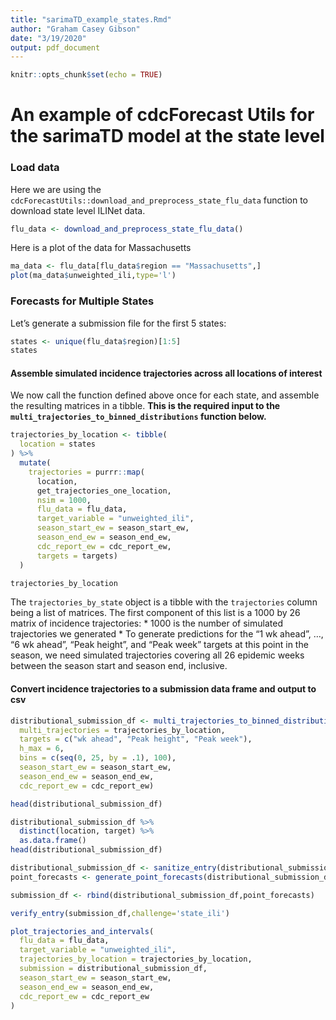 ```yaml
---
title: "sarimaTD_example_states.Rmd"
author: "Graham Casey Gibson"
date: "3/19/2020"
output: pdf_document
---
```


```r
knitr::opts_chunk$set(echo = TRUE)
```
# An example of cdcForecast Utils for the sarimaTD model at the state level

### Load data

Here we are using the `cdcForecastUtils::download_and_preprocess_state_flu_data` function to download state level ILINet data.

```r
flu_data <- download_and_preprocess_state_flu_data()
```

Here is a plot of the data for Massachusetts

```r
ma_data <- flu_data[flu_data$region == "Massachusetts",]
plot(ma_data$unweighted_ili,type='l')
```

### Forecasts for Multiple States

Let's generate a submission file for the first 5 states:

```r
states <- unique(flu_data$region)[1:5]
states
```

#### Assemble simulated incidence trajectories across all locations of interest

We now call the function defined above once for each state, and assemble the resulting matrices in a tibble.  **This is the required input to the `multi_trajectories_to_binned_distributions` function below.**

```r
trajectories_by_location <- tibble(
  location = states
) %>%
  mutate(
    trajectories = purrr::map(
      location,
      get_trajectories_one_location,
      nsim = 1000,
      flu_data = flu_data,
      target_variable = "unweighted_ili",
      season_start_ew = season_start_ew,
      season_end_ew = season_end_ew,
      cdc_report_ew = cdc_report_ew,
      targets = targets)
  )
```

```r
trajectories_by_location
```

The `trajectories_by_state` object is a tibble with the `trajectories` column being a list of matrices.  The first component of this list is a 1000 by 26 matrix of incidence trajectories:
 * 1000 is the number of simulated trajectories we generated
 * To generate predictions for the "1 wk ahead", ..., "6 wk ahead", "Peak height", and "Peak week" targets at this point in the season, we need simulated trajectories covering all 26 epidemic weeks between the season start and season end, inclusive.

#### Convert incidence trajectories to a submission data frame and output to csv

```r
distributional_submission_df <- multi_trajectories_to_binned_distributions(
  multi_trajectories = trajectories_by_location,
  targets = c("wk ahead", "Peak height", "Peak week"),
  h_max = 6,
  bins = c(seq(0, 25, by = .1), 100),
  season_start_ew = season_start_ew,
  season_end_ew = season_end_ew,
  cdc_report_ew = cdc_report_ew)
```

```r
head(distributional_submission_df)
```

```r
distributional_submission_df %>%
  distinct(location, target) %>%
  as.data.frame()
head(distributional_submission_df)

distributional_submission_df <- sanitize_entry(distributional_submission_df)
point_forecasts <- generate_point_forecasts(distributional_submission_df,method="Median")

submission_df <- rbind(distributional_submission_df,point_forecasts)

verify_entry(submission_df,challenge='state_ili')


```


```r
plot_trajectories_and_intervals(
  flu_data = flu_data,
  target_variable = "unweighted_ili",
  trajectories_by_location = trajectories_by_location,
  submission = distributional_submission_df,
  season_start_ew = season_start_ew,
  season_end_ew = season_end_ew,
  cdc_report_ew = cdc_report_ew
)
```

